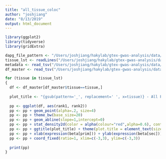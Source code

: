 ```yaml
---
title: "all_tissue_coloc"
author: "joshjiang"
date: "8/13/2019"
output: html_document
---
```


```r
library(ggplot2)
library(tidyverse)
library(gridExtra)
```

```r
dapg_file_pattern <- "/Users/joshjiang/hakylab/gtex-gwas-analysis/data/dapg_selected_variants/expression/gwas_and_eqtl/DAPG_with_mashr__{tissue}.rds"
tissue_lst <- readLines("/Users/joshjiang/hakylab/gtex-gwas-analysis/data/tissue_list.txt")
metadata <- read_tsv("/Users/joshjiang/hakylab/gtex-gwas-analysis/data/gwas_metadata.txt") %>% rename(phenotype=Tag)
df_master <- read_tsv("/Users/joshjiang/hakylab/gtex-gwas-analysis/data/coloc_enloc_gene_joined.txt")

for (tissue in tissue_lst)
{
  df <- df_master[df_master$tissue==tissue,]
  
  plot_title <- "{gsub(pattern='_', replacement=' ', x=tissue)} - All Phenotypes - Enloc\nPrimary vs. secondary eQTL" %>% glue::glue()
  
  pp <- ggplot(df, aes(rank1, rank2))
  pp <- pp + geom_point(alpha=.2, size=4)
  pp <- pp + theme_bw(base_size=20)
  pp <- pp + geom_abline(slope=1,intercept=0)
  pp <- pp + stat_density2d(color = alpha(colour="red",alpha=0.6), contour = TRUE)
  pp <- pp + ggtitle(plot_title) + theme(plot.title = element_text(size = 10))
  pp <- pp + xlab(expression(beta[prim])) + ylab(expression(beta[sec]))
  pp <- pp + coord_fixed(ratio=1, xlim=c(-3,3), ylim=c(-3,3))
  
  print(pp)
}
```

